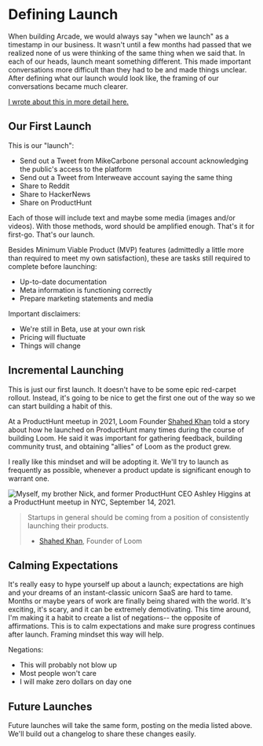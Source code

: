 
# Defining Launch

When building Arcade, we would always say "when we launch" as a timestamp in our business. It wasn't until a few months had passed that we realized none of us were thinking of the same thing when we said that. In each of our heads, launch meant something different. This made important conversations more difficult than they had to be and made things unclear. After defining what our launch would look like, the framing of our conversations became much clearer.

[I wrote about this in more detail here.](https://carbonemike.com/define-launch)

## Our First Launch

This is our "launch":

- Send out a Tweet from MikeCarbone personal account acknowledging the public's access to the platform
- Send out a Tweet from Interweave account saying the same thing
- Share to Reddit
- Share to HackerNews
- Share on ProductHunt

Each of those will include text and maybe some media (images and/or videos). With those methods, word should be amplified enough. That's it for first-go. That's our launch.

Besides Minimum Viable Product (MVP) features (admittedly a little more than required to meet my own satisfaction), these are tasks still required to complete before launching:

- Up-to-date documentation
- Meta information is functioning correctly
- Prepare marketing statements and media

Important disclaimers:

- We're still in Beta, use at your own risk
- Pricing will fluctuate
- Things will change

## Incremental Launching

This is just our first launch. It doesn't have to be some epic red-carpet rollout. Instead, it's going to be nice to get the first one out of the way so we can start building a habit of this.

At a ProductHunt meetup in 2021, Loom Founder [Shahed Khan](https://twitter.com/_shahedk) told a story about how he launched on ProductHunt many times during the course of building Loom. He said it was important for gathering feedback, building community trust, and obtaining "allies" of Loom as the product grew.

I really like this mindset and will be adopting it. We'll try to launch as frequently as possible, whenever a product update is significant enough to warrant one.

![Myself, my brother Nick, and former ProductHunt CEO Ashley Higgins at a ProductHunt meetup in NYC, September 14, 2021.](https://storage.googleapis.com/carbonemike-images/1696876486252IMG_7038.jpg)

> Startups in general should be coming from a position of consistently launching their products.
>
> - [Shahed Khan](https://www.producthunt.com/stories/how-loom-s-bet-on-product-hunt-paid-off), Founder of Loom

## Calming Expectations

It's really easy to hype yourself up about a launch; expectations are high and your dreams of an instant-classic unicorn SaaS are hard to tame. Months or maybe years of work are finally being shared with the world. It's exciting, it's scary, and it can be extremely demotivating. This time around, I'm making it a habit to create a list of negations-- the opposite of affirmations. This is to calm expectations and make sure progress continues after launch. Framing mindset this way will help.

Negations:

- This will probably not blow up
- Most people won't care
- I will make zero dollars on day one

## Future Launches

Future launches will take the same form, posting on the media listed above. We'll build out a changelog to share these changes easily.
